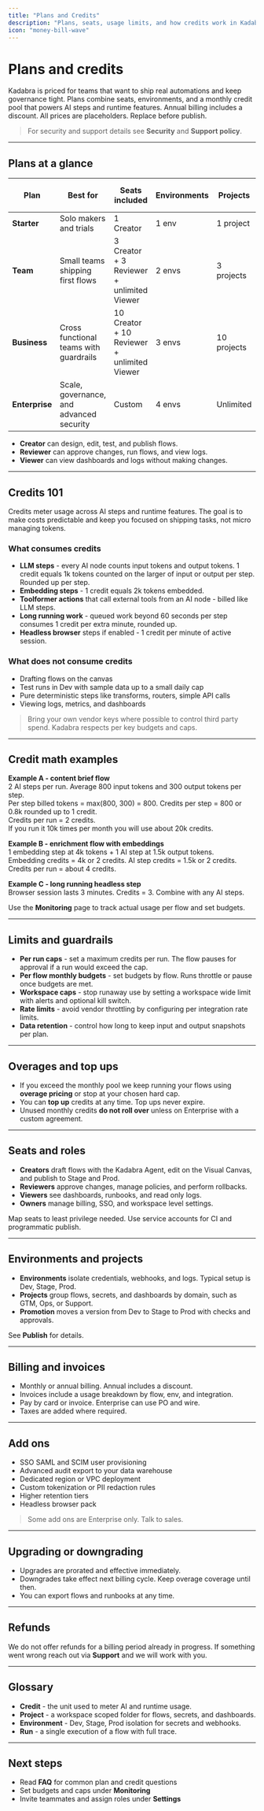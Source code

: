 ```yaml
---
title: "Plans and Credits"
description: "Plans, seats, usage limits, and how credits work in Kadabra"
icon: "money-bill-wave"
---
```


# Plans and credits

Kadabra is priced for teams that want to ship real automations and keep governance tight. Plans combine seats, environments, and a monthly credit pool that powers AI steps and runtime features. Annual billing includes a discount. All prices are placeholders. Replace before publish.

> For security and support details see **Security** and **Support policy**.

---

## Plans at a glance

| Plan | Best for | Seats included | Environments | Projects | Monthly credit pool | Data retention | Support |
| --- | --- | --- | --- | --- | --- | --- | --- |
| **Starter** | Solo makers and trials | 1 Creator | 1 env | 1 project | 50k credits | 7 days | Community |
| **Team** | Small teams shipping first flows | 3 Creator + 3 Reviewer + unlimited Viewer | 2 envs | 3 projects | 500k credits | 30 days | Email support |
| **Business** | Cross functional teams with guardrails | 10 Creator + 10 Reviewer + unlimited Viewer | 3 envs | 10 projects | 2M credits | 90 days | Priority support |
| **Enterprise** | Scale, governance, and advanced security | Custom | 4 envs | Unlimited | Custom | Custom | SLA, TAM optional |

- **Creator** can design, edit, test, and publish flows.
- **Reviewer** can approve changes, run flows, and view logs.
- **Viewer** can view dashboards and logs without making changes.

---

## Credits 101

Credits meter usage across AI steps and runtime features. The goal is to make costs predictable and keep you focused on shipping tasks, not micro managing tokens.

### What consumes credits

- **LLM steps** - every AI node counts input tokens and output tokens. 1 credit equals 1k tokens counted on the larger of input or output per step. Rounded up per step.
- **Embedding steps** - 1 credit equals 2k tokens embedded.
- **Toolformer actions** that call external tools from an AI node - billed like LLM steps.
- **Long running work** - queued work beyond 60 seconds per step consumes 1 credit per extra minute, rounded up.
- **Headless browser** steps if enabled - 1 credit per minute of active session.

### What does not consume credits

- Drafting flows on the canvas
- Test runs in Dev with sample data up to a small daily cap
- Pure deterministic steps like transforms, routers, simple API calls
- Viewing logs, metrics, and dashboards

> Bring your own vendor keys where possible to control third party spend. Kadabra respects per key budgets and caps.

---

## Credit math examples

**Example A - content brief flow**  
2 AI steps per run. Average 800 input tokens and 300 output tokens per step.  
Per step billed tokens = max(800, 300) = 800. Credits per step = 800 or 0.8k rounded up to 1 credit.  
Credits per run = 2 credits.  
If you run it 10k times per month you will use about 20k credits.

**Example B - enrichment flow with embeddings**  
1 embedding step at 4k tokens + 1 AI step at 1.5k output tokens.  
Embedding credits = 4k or 2 credits. AI step credits = 1.5k or 2 credits.  
Credits per run = about 4 credits.

**Example C - long running headless step**  
Browser session lasts 3 minutes. Credits = 3. Combine with any AI steps.

Use the **Monitoring** page to track actual usage per flow and set budgets.

---

## Limits and guardrails

- **Per run caps** - set a maximum credits per run. The flow pauses for approval if a run would exceed the cap.
- **Per flow monthly budgets** - set budgets by flow. Runs throttle or pause once budgets are met.
- **Workspace caps** - stop runaway use by setting a workspace wide limit with alerts and optional kill switch.
- **Rate limits** - avoid vendor throttling by configuring per integration rate limits.
- **Data retention** - control how long to keep input and output snapshots per plan.

---

## Overages and top ups

- If you exceed the monthly pool we keep running your flows using **overage pricing** or stop at your chosen hard cap.
- You can **top up** credits at any time. Top ups never expire.
- Unused monthly credits **do not roll over** unless on Enterprise with a custom agreement.

---

## Seats and roles

- **Creators** draft flows with the Kadabra Agent, edit on the Visual Canvas, and publish to Stage and Prod.
- **Reviewers** approve changes, manage policies, and perform rollbacks.
- **Viewers** see dashboards, runbooks, and read only logs.
- **Owners** manage billing, SSO, and workspace level settings.

Map seats to least privilege needed. Use service accounts for CI and programmatic publish.

---

## Environments and projects

- **Environments** isolate credentials, webhooks, and logs. Typical setup is Dev, Stage, Prod.
- **Projects** group flows, secrets, and dashboards by domain, such as GTM, Ops, or Support.
- **Promotion** moves a version from Dev to Stage to Prod with checks and approvals.

See **Publish** for details.

---

## Billing and invoices

- Monthly or annual billing. Annual includes a discount.
- Invoices include a usage breakdown by flow, env, and integration.
- Pay by card or invoice. Enterprise can use PO and wire.
- Taxes are added where required.

---

## Add ons

- SSO SAML and SCIM user provisioning
- Advanced audit export to your data warehouse
- Dedicated region or VPC deployment
- Custom tokenization or PII redaction rules
- Higher retention tiers
- Headless browser pack

> Some add ons are Enterprise only. Talk to sales.

---

## Upgrading or downgrading

- Upgrades are prorated and effective immediately.
- Downgrades take effect next billing cycle. Keep overage coverage until then.
- You can export flows and runbooks at any time.

---

## Refunds

We do not offer refunds for a billing period already in progress. If something went wrong reach out via **Support** and we will work with you.

---

## Glossary

- **Credit** - the unit used to meter AI and runtime usage.
- **Project** - a workspace scoped folder for flows, secrets, and dashboards.
- **Environment** - Dev, Stage, Prod isolation for secrets and webhooks.
- **Run** - a single execution of a flow with full trace.

---

## Next steps

- Read **FAQ** for common plan and credit questions
- Set budgets and caps under **Monitoring**
- Invite teammates and assign roles under **Settings**

